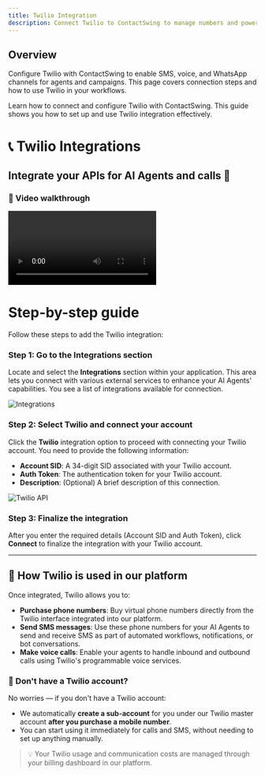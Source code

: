 ```yaml
---
title: Twilio Integration
description: Connect Twilio to ContactSwing to manage numbers and power multi-channel communications for AI agents and campaigns.
---
```


## Overview

Configure Twilio with ContactSwing to enable SMS, voice, and WhatsApp channels for agents and campaigns. This page covers connection steps and how to use Twilio in your workflows.

Learn how to connect and configure Twilio with ContactSwing. This guide shows you how to set up and use Twilio integration effectively.

# 📞 Twilio Integrations

## Integrate your APIs for AI Agents and calls 🤖

### 🎥 Video walkthrough

<div class="card-video">
  <video src="https://storage.googleapis.com/helpsessionvideos/Contactswing/Videos/TI.mp4" autoplay playsinline controls title="Twilio Integration Overview"></video>
</div>

# Step-by-step guide

Follow these steps to add the Twilio integration:

### Step 1: Go to the Integrations section
Locate and select the **Integrations** section within your application. This area lets you connect with various external services to enhance your AI Agents' capabilities. You see a list of integrations available for connection.

<img src="https://storage.googleapis.com/helpsessionvideos/Contactswing/images/integra.jpg" alt="Integrations" />

### Step 2: Select Twilio and connect your account
Click the **Twilio** integration option to proceed with connecting your Twilio account. You need to provide the following information:
- **Account SID**: A 34-digit SID associated with your Twilio account.
- **Auth Token**: The authentication token for your Twilio account.
- **Description**: (Optional) A brief description of this connection.

<img src="https://storage.googleapis.com/helpsessionvideos/Contactswing/images/rwilio.jpg" alt="Twilio API" />

### Step 3: Finalize the integration
After you enter the required details (Account SID and Auth Token), click **Connect** to finalize the integration with your Twilio account.

---

## 🔧 How Twilio is used in our platform

Once integrated, Twilio allows you to:

- **Purchase phone numbers**: Buy virtual phone numbers directly from the Twilio interface integrated into our platform.
- **Send SMS messages**: Use these phone numbers for your AI Agents to send and receive SMS as part of automated workflows, notifications, or bot conversations.
- **Make voice calls**: Enable your agents to handle inbound and outbound calls using Twilio's programmable voice services.

### 🧾 Don't have a Twilio account?

No worries — if you don't have a Twilio account:
- We automatically **create a sub-account** for you under our Twilio master account **after you purchase a mobile number**.
- You can start using it immediately for calls and SMS, without needing to set up anything manually.

> 💡 Your Twilio usage and communication costs are managed through your billing dashboard in our platform.

